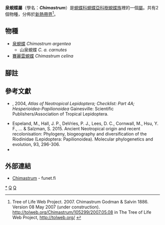 {{NoteTA
|G1=Butterfly
}}
{{Automatic Taxobox
| taxon = Chimastrum
| authority = Godman & Salvin, [1886]
| image = Illustrations of new species of exotic butterflies Necyria & Esthemopsis.jpg
| image_caption = [[賽麗雲蜆蝶|賽麗雲蜆蝶]] (右上)<br />''Chimastrum celina''
| type_species = [[泉蜆蝶|泉蜆蝶]]<br />''Mesene argentea''
| type_species_authority = Bates, 1866
| subdivision_ranks = 物種
| subdivision = 共2種，詳閱正文。
}}

'''泉蜆蝶屬'''（學名：'''''Chimastrum'''''）是[[蜆蝶科|蜆蝶科]][[蜆蝶亞科|蜆蝶亞科]][[樹蜆蝶族|樹蜆蝶族]]裡的一個[[屬|屬]]。共有2個物種，分佈於[[新熱帶界|新熱帶界]]<ref>Tree of Life Web Project. 2007. Chimastrum Godman & Salvin 1886. Version 08 May 2007 (under construction). http://tolweb.org/Chimastrum/105299/2007.05.08 in The Tree of Life Web Project, http://tolweb.org/ {{Wayback|url=http://tolweb.org/ |date=20110515100516 }} {{en}}</ref>。

== 物種 ==
* [[泉蜆蝶|泉蜆蝶]] ''Chimastrum argentea''
** 山泉蜆蝶 ''C. a. carnutes ''
* [[賽麗雲蜆蝶|賽麗雲蜆蝶]] ''Chimastrum celina''

== 腳註 ==
<references/>

== 參考文獻 ==
{{Commons category|Chimastrum}}
{{Wikispecies|Chimastrum}}
* {{aut|Lamas, G.}}, 2004, ''Atlas of Neotropical Lepidoptera; Checklist: Part 4A; Hesperioidea-Papilionoidea'' Gainesville: Scientific Publishers/Association of Tropical Lepidoptera.
* Espeland, M., Hall, J. P., DeVries, P. J., Lees, D. C., Cornwall, M., Hsu, Y. F., ... & Salzman, S. 2015. Ancient Neotropical origin and recent recolonisation: Phylogeny, biogeography and diversification of the Riodinidae (Lepidoptera: Papilionoidea). Molecular phylogenetics and evolution, 93, 296-306.
* {{Cite book | author = 寿建新, 周尧, 李宇飞 | title = 世界蝴蝶分類名錄 | location = 中國 | publisher = 陝西科學技術出版社 | date = 2006-04-01 | ISBN = 9787536936768}}

== 外部連結 ==
* [http://ftp.funet.fi/pub/sci/bio/life/insecta/lepidoptera/ditrysia/papilionoidea/riodinidae/chimastrum/ Chimastrum] - funet.fi

{{蜆蝶亞科}}
{{Taxonbar}}
[[Category:泉蜆蝶屬|*]]
[[Category:樹蜆蝶族|Q]]
[[Category:_1886年描述的分类群|Q]]